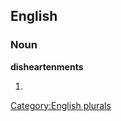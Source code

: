 
==English==

===Noun===
'''disheartenments'''

# {{plural of|[[disheartenment]]}}

[[Category:English plurals]]